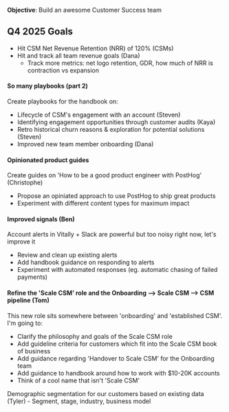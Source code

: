 **Objective**: Build an awesome Customer Success team

## Q4 2025 Goals

  - Hit CSM Net Revenue Retention (NRR) of 120% (CSMs)
  - Hit and track all team revenue goals (Dana)
    - Track more metrics: net logo retention, GDR, how much of NRR is contraction vs expansion

#### So many playbooks (part 2)
Create playbooks for the handbook on:
- Lifecycle of CSM's engagement with an account (Steven)
- Identifying engagement opportunities through customer audits (Kaya)
- Retro historical churn reasons & exploration for potential solutions (Steven)
- Improved new team member onboarding (Dana)

#### Opinionated product guides
Create guides on 'How to be a good product engineer with PostHog' (Christophe)
- Propose an opiniated approach to use PostHog to ship great products
- Experiment with different content types for maximum impact

#### Improved signals (Ben)
Account alerts in Vitally + Slack are powerful but too noisy right now, let's improve it
- Review and clean up existing alerts
- Add handbook guidance on responding to alerts
- Experiment with automated responses (eg. automatic chasing of failed payments)

#### Refine the 'Scale CSM' role and the Onboarding --> Scale CSM --> CSM pipeline (Tom)
This new role sits somewhere between 'onboarding' and 'established CSM'. I'm going to: 
- Clarify the philosophy and goals of the Scale CSM role
- Add guideline criteria for customers which fit into the Scale CSM book of business
- Add guidance regarding 'Handover to Scale CSM' for the Onboarding team
- Add guidance to handbook around how to work with $10-20K accounts
- Think of a cool name that isn't 'Scale CSM'

Demographic segmentation for our customers based on existing data (Tyler) - Segment, stage, industry, business model

